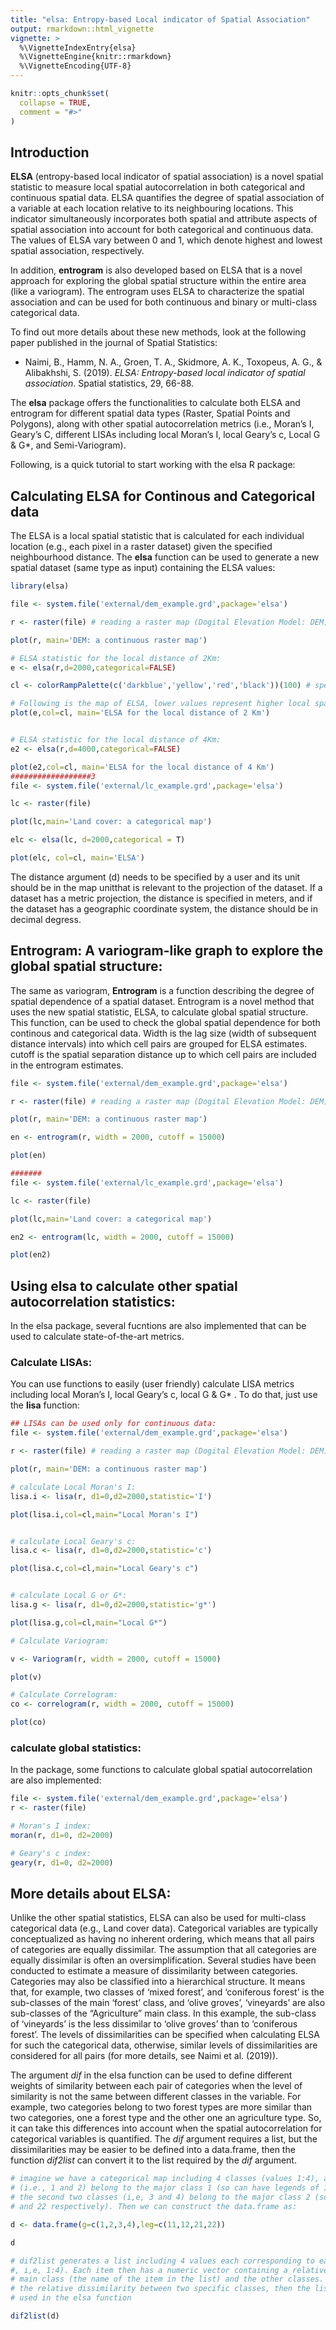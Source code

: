 ```yaml
---
title: "elsa: Entropy-based Local indicator of Spatial Association"
output: rmarkdown::html_vignette
vignette: >
  %\VignetteIndexEntry{elsa}
  %\VignetteEngine{knitr::rmarkdown}
  %\VignetteEncoding{UTF-8}
---
```


```r
knitr::opts_chunk$set(
  collapse = TRUE,
  comment = "#>"
)
```


## Introduction

**ELSA** (entropy-based local indicator of spatial association) is a novel spatial statistic to measure local spatial autocorrelation in both categorical and continuous spatial data. ELSA quantifies the degree of spatial association of a variable at each location relative to its neighbouring locations. This indicator simultaneously incorporates both spatial and attribute aspects of spatial association into account for both categorical and continuous data. The values of ELSA vary between 0 and 1, which denote highest and lowest spatial association, respectively. 

In addition, **entrogram** is also developed based on ELSA that is a novel approach for exploring the global spatial structure within the entire area (like a variogram). The entrogram uses ELSA to characterize the spatial association and can be used for both continuous and binary or multi-class categorical data.

To find out more details about these new methods, look at the following paper published in the journal of Spatial Statistics:

* Naimi, B., Hamm, N. A., Groen, T. A., Skidmore, A. K., Toxopeus, A. G., & Alibakhshi, S. (2019). *ELSA: Entropy-based local indicator of spatial association*. Spatial statistics, 29, 66-88.

The **elsa** package offers the functionalities to calculate both ELSA and entrogram for different spatial data types (Raster, Spatial Points and Polygons), along with other spatial autocorrelation metrics (i.e., Moran's I, Geary's C, different LISAs including local Moran's I, local Geary's c, Local G & G*, and Semi-Variogram).

Following, is a quick tutorial to start working with the elsa R package:


## Calculating ELSA for Continous and Categorical data

The ELSA is a local spatial statistic that is calculated for each individual location (e.g., each pixel in a raster dataset) given the specified neighbourhood distance. The **elsa** function can be used to generate a new spatial dataset (same type as input) containing the ELSA values:

```r
library(elsa)

file <- system.file('external/dem_example.grd',package='elsa') 

r <- raster(file) # reading a raster map (Dogital Elevation Model: DEM)

plot(r, main='DEM: a continuous raster map')

# ELSA statistic for the local distance of 2Km:
e <- elsa(r,d=2000,categorical=FALSE) 

cl <- colorRampPalette(c('darkblue','yellow','red','black'))(100) # specifying a color scheme

# Following is the map of ELSA, lower values represent higher local spatial autocorrelation
plot(e,col=cl, main='ELSA for the local distance of 2 Km')


# ELSA statistic for the local distance of 4Km:
e2 <- elsa(r,d=4000,categorical=FALSE) 

plot(e2,col=cl, main='ELSA for the local distance of 4 Km')
##################3
file <- system.file('external/lc_example.grd',package='elsa') 

lc <- raster(file)

plot(lc,main='Land cover: a categorical map')

elc <- elsa(lc, d=2000,categorical = T)

plot(elc, col=cl, main='ELSA')
```

The distance argument (d) needs to be specified by a user and its unit should be in the map unitthat is relevant to the projection of the dataset. If a dataset has a metric projection, the distance is specified in meters, and if the dataset has a geographic coordinate system, the distance should be in decimal degress.

## Entrogram: A variogram-like graph to explore the global spatial structure:

The same as variogram, **Entrogram** is a function describing the degree of spatial dependence of a spatial dataset. Entrogram is a novel method that uses the new spatial statistic, ELSA, to calculate global spatial structure. This function, can be used to check the global spatial dependence for both continous and categorical data. Width is the lag size (width of subsequent distance intervals) into which cell pairs are grouped for ELSA estimates. cutoff is the spatial separation distance up to which cell pairs are included in the entrogram estimates.


```r


file <- system.file('external/dem_example.grd',package='elsa') 

r <- raster(file) # reading a raster map (Dogital Elevation Model: DEM)

plot(r, main='DEM: a continuous raster map')

en <- entrogram(r, width = 2000, cutoff = 15000)

plot(en)

#######
file <- system.file('external/lc_example.grd',package='elsa') 

lc <- raster(file)

plot(lc,main='Land cover: a categorical map')

en2 <- entrogram(lc, width = 2000, cutoff = 15000)

plot(en2)


```


## Using elsa to calculate other spatial autocorrelation statistics:

In the elsa package, several fucntions are also implemented that can be used to calculate state-of-the-art metrics. 

### Calculate LISAs:

You can use functions to easily (user friendly) calculate LISA metrics including local Moran's I, local Geary's c, local G & G* . To do that, just use the **lisa** function:



```r

## LISAs can be used only for continuous data:
file <- system.file('external/dem_example.grd',package='elsa') 

r <- raster(file) # reading a raster map (Dogital Elevation Model: DEM)

plot(r, main='DEM: a continuous raster map')

# calculate Local Moran's I:
lisa.i <- lisa(r, d1=0,d2=2000,statistic='I')

plot(lisa.i,col=cl,main="Local Moran's I")


# calculate Local Geary's c:
lisa.c <- lisa(r, d1=0,d2=2000,statistic='c')

plot(lisa.c,col=cl,main="Local Geary's c")


# calculate Local G or G*:
lisa.g <- lisa(r, d1=0,d2=2000,statistic='g*')

plot(lisa.g,col=cl,main="Local G*")

# Calculate Variogram:

v <- Variogram(r, width = 2000, cutoff = 15000)

plot(v)

# Calculate Correlogram:
co <- correlogram(r, width = 2000, cutoff = 15000)

plot(co)
```

### calculate global statistics:

In the package, some functions to calculate global spatial autocorrelation are also implemented:


```r

file <- system.file('external/dem_example.grd',package='elsa')
r <- raster(file)

# Moran's I index:
moran(r, d1=0, d2=2000)

# Geary's c index:
geary(r, d1=0, d2=2000)
```


## More details about ELSA:

Unlike the other spatial statistics, ELSA can also be used for multi-class categorical data (e.g., Land cover data). Categorical variables are typically conceptualized as having no inherent ordering, which means that all pairs of categories are equally dissimilar. 
The assumption that all categories are equally dissimilar is often an oversimplification. Several studies have been conducted to estimate a measure of dissimilarity between categories. Categories may also be classified into a hierarchical structure. It means that, for example, two classes of ‘mixed forest’, and ‘coniferous forest’ is the sub-classes of the main 'forest' class, and ‘olive groves’, ‘vineyards’ are also sub-classes of the "Agriculture" main class. In this example, the sub-class of 'vineyards' is the less dissimilar to  ‘olive groves’ than to ‘coniferous forest’. The levels of dissimilarities can be specified when calculating ELSA for such the categorical data, otherwise, similar levels of dissimilarities are considered for all pairs (for more details, see Naimi et al. (2019)).


The argument *dif* in the elsa function can be used to define different weights of similarity between each pair of categories when the level of similarity is not the same between different classes in the variable. For example, two categories belong to two forest types are more similar than two categories, one a forest type and the other one an agriculture type. So, it can take this differences into account when the spatial autocorrelation for categorical variables is quantified. The *dif* argument requires a list, but the dissimilarities may be easier to be defined into a data.frame, then the function *dif2list* can convert it to the list required by the *dif* argument.



```r

# imagine we have a categorical map including 4 classes (values 1:4), and the first two classes
# (i.e., 1 and 2) belong to the major class 1 (so can have legends of 11, 12, respectively), and
# the second two classes (i,e, 3 and 4) belong to the major class 2 (so can have legends of 21,
# and 22 respectively). Then we can construct the data.frame as:

d <- data.frame(g=c(1,2,3,4),leg=c(11,12,21,22))

d

# dif2list generates a list including 4 values each corresponding to each value (class in the map
#, i,e, 1:4). Each item then has a numeric vector containing a relative dissimilarity between the
# main class (the name of the item in the list) and the other classes. If one wants to change 
# the relative dissimilarity between two specific classes, then the list can easily be edited and
# used in the elsa function

dif2list(d)

```



